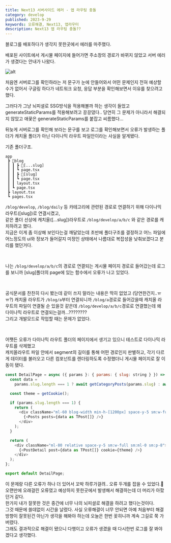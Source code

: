```yaml
---
title: Next13 서버사이드 에러 - 앱 라우팅 충돌
category: develop
published: 2023-9-29
keywords: 오류해결, Next13, 앱라우터
description: Next13 앱 라우팅 충돌??
---
```


블로그를 배포하다가 생각지 못한곳에서 에러를 마주했다.

배포된 사이트에서 게시물 페이지에 들어가면 주소창의 경로가 바뀌지 않았고 서버 에러가 생겼다는 안내가 나왔다.

![alt](https://github.com/Wecloset/pandaFE/assets/90922593/4b916077-a835-452c-a550-cee0936d53b7)

처음엔 서버로그를 확인하라는 저 문구가 눈에 안들어와서 어떤 문제인지 전혀 예상할 수가 없어서 구글링 하다가 네트워크 요청, 응답 부분을 확인해보면서 이유를 찾으려고 했다.

그러다가 그냥 뇌피셜로 SSG방식을 적용해볼까 하는 생각이 들었고 generateStaticParams를 적용해보려고 끙끙댔다..
당연히 그 문제가 아니라서 해결되지 않았고 애꿎은 generateStaticParams를 붙잡고 씨름했다...

뒤늦게 서버로그를 확인해 보라는 문구를 보고 로그를 확인해보면서 오류가 발생하는 폴더가 캐치올 폴더가 아닌 다이나믹 라우트 파일안이라는 사실을 알게됐다.

기존 폴더구조.

```
app
 ┣ 📂blog
 ┃ ┃ ┣ 📂[...slug]
 ┃ ┃ ┗ page.tsx
 ┃ ┃ ┣ 📂[slug]
 ┃ ┃ ┗ page.tsx
 ┃ ┃ layout.tsx
 ┃ ┗ page.tsx
 ┣ layout.tsx
 ┗ pages.tsx
```

`/blog/develop`, `/blog/daily` 등 카테고리에 관련된 경로로 연결하기 위해 다이나믹 라우트([slug])로 연결시켰고,  
같은 폴더 선상에 캐치올([...slug])라우트로 `/blog/develop/a/b/c` 와 같은 경로를 캐치하려고 했다.  
지금은 이게 좀 이상해 보인다는걸 깨달았는데 초반에 폴더구조를 결정하고 어느 파일에 어느정도의 ui와 정보가 들어갈지 미정인 상태에서
나름대로 복잡성을 낮춰보겠다고 분리를 했던거다.

<br />

나는 `/blog/develop/a/b/c`의 경로로 연결되는 게시물 페이지 경로로 들어갔는데 로그를 보니까 [slug]폴더의 page에 있는 함수에서 오류가 나고 있었다.

<br />

공식문서를 찬찬히 다시 봤는데 같이 쓰지 말라는 내용은 딱히 없었고 (당연한건지..ㅠㅠ?) 캐치올 라우트가 `/blog/a`부터 연결되니까 `/blog/a`경로로 들어갔을때 캐치올 라우트의 파일이 연결될 순 있을것 같은데
`/blog/develop/a/b/c`경로로 연결했는데 왜 다이나믹 라우트로 연결되는걸까...????????  
그리고 개발모드로 작업할 때는 문제가 없었다.

<br />

어쨋든 오류가 다이나믹 라우트 폴더의 페이지에서 생기고 있으니 테스트로 다이나믹 라우트를 삭제했고  
캐치올라우트 파일 안에서 segment의 길이를 통해 어떤 경로인지 판별하고, 각기 다르게 데이터를 불러오고 다른 컴포넌트를 렌더링하도록 수정했더니 게시물 페이지로 잘 이동이 됐다.

```js
const DetailPage = async ({ params }: { params: { slug: string } }) => {
  const data =
    params.slug.length === 1 ? await getCategoryPosts(params.slug) : await getPost(params.slug);

  const theme = getCookie();

  if (params.slug.length === 1) {
    return (
      <div className="ml-60 blog-width min-h-[1200px] space-y-5 sm:w-full sm:ml-0 sm:mt-10 py-20">
        {<Posts posts={data as TPost[]} />}
      </div>
    );
  }

  return (
    <div className="ml-80 relative space-y-5 sm:w-full sm:ml-0 sm:p-8">
      {<PostDetail post={data as TPost[]} cookie={theme} />}
    </div>
  );
};

export default DetailPage;
```

이 문제랑 다른 오류가 하나 더 있어서 꼬박 하루가걸려.. 오류 두개를 잡을 수 있었다.🥲  
오랜만에 오래걸린 오류였고 예상하지 못한곳에서 발생해서 해결하는데 더 머리가 아팠던거 같다.  
한가지 내가 잘못한 것은 중간에 너무 나의 뇌피셜로 해결을 하려고 했다는것이다.  
그것 때문에 쓸데없이 시간을 날렸다. 사실 오류해결이 너무 안되면 아예 처음부터 해결방향이 잘못된건 아닌가 생각을 해봐야 하는데 오늘은 한번 꽂히니까 계속 그길로 쭉 가버렸다.  
그래도 결과적으로 해결이 됐으니 다행이고 오류가 생겼을 때 다시한번 로그를 잘 봐야겠다고 생각했다.

